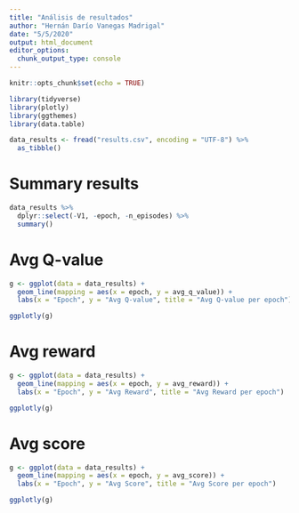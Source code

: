 ```yaml
---
title: "Análisis de resultados"
author: "Hernán Darío Vanegas Madrigal"
date: "5/5/2020"
output: html_document
editor_options: 
  chunk_output_type: console
---
```


```r
knitr::opts_chunk$set(echo = TRUE)
```

```r
library(tidyverse)
library(plotly)
library(ggthemes)
library(data.table)
```

```r
data_results <- fread("results.csv", encoding = "UTF-8") %>% 
  as_tibble()
```

# Summary results

```r
data_results %>% 
  dplyr::select(-V1, -epoch, -n_episodes) %>% 
  summary()
```


# Avg Q-value

```r
g <- ggplot(data = data_results) +
  geom_line(mapping = aes(x = epoch, y = avg_q_value)) +
  labs(x = "Epoch", y = "Avg Q-value", title = "Avg Q-value per epoch")

ggplotly(g)
```

# Avg reward

```r
g <- ggplot(data = data_results) +
  geom_line(mapping = aes(x = epoch, y = avg_reward)) +
  labs(x = "Epoch", y = "Avg Reward", title = "Avg Reward per epoch")

ggplotly(g)
```

# Avg score

```r
g <- ggplot(data = data_results) +
  geom_line(mapping = aes(x = epoch, y = avg_score)) +
  labs(x = "Epoch", y = "Avg Score", title = "Avg Score per epoch")

ggplotly(g)
```

